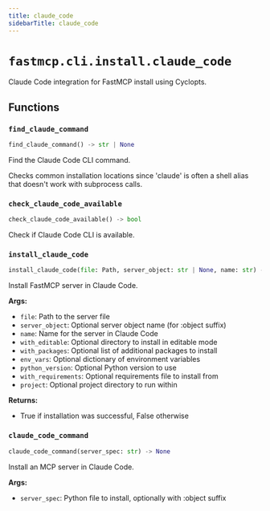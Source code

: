 ```yaml
---
title: claude_code
sidebarTitle: claude_code
---
```


# `fastmcp.cli.install.claude_code`


Claude Code integration for FastMCP install using Cyclopts.

## Functions

### `find_claude_command` <sup><a href="https://github.com/sasigit7/fastmcp/blob/main/src/fastmcp/cli/install/claude_code.py#L19" target="_blank"><Icon icon="github" style="width: 14px; height: 14px;" /></a></sup>

```python
find_claude_command() -> str | None
```


Find the Claude Code CLI command.

Checks common installation locations since 'claude' is often a shell alias
that doesn't work with subprocess calls.


### `check_claude_code_available` <sup><a href="https://github.com/sasigit7/fastmcp/blob/main/src/fastmcp/cli/install/claude_code.py#L67" target="_blank"><Icon icon="github" style="width: 14px; height: 14px;" /></a></sup>

```python
check_claude_code_available() -> bool
```


Check if Claude Code CLI is available.


### `install_claude_code` <sup><a href="https://github.com/sasigit7/fastmcp/blob/main/src/fastmcp/cli/install/claude_code.py#L72" target="_blank"><Icon icon="github" style="width: 14px; height: 14px;" /></a></sup>

```python
install_claude_code(file: Path, server_object: str | None, name: str) -> bool
```


Install FastMCP server in Claude Code.

**Args:**
- `file`: Path to the server file
- `server_object`: Optional server object name (for \:object suffix)
- `name`: Name for the server in Claude Code
- `with_editable`: Optional directory to install in editable mode
- `with_packages`: Optional list of additional packages to install
- `env_vars`: Optional dictionary of environment variables
- `python_version`: Optional Python version to use
- `with_requirements`: Optional requirements file to install from
- `project`: Optional project directory to run within

**Returns:**
- True if installation was successful, False otherwise


### `claude_code_command` <sup><a href="https://github.com/sasigit7/fastmcp/blob/main/src/fastmcp/cli/install/claude_code.py#L170" target="_blank"><Icon icon="github" style="width: 14px; height: 14px;" /></a></sup>

```python
claude_code_command(server_spec: str) -> None
```


Install an MCP server in Claude Code.

**Args:**
- `server_spec`: Python file to install, optionally with \:object suffix


